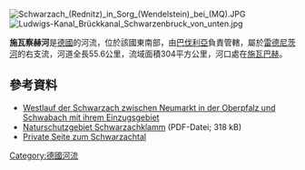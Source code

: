 {{No footnotes|time=2020-12-06T04:30:21+00:00}}
[[Image:Schwarzach_(Rednitz)_in_Sorg_(Wendelstein)_bei_(MQ).JPG|right]]
[[Image:Ludwigs-Kanal_Brückkanal_Schwarzenbruck_von_unten.jpg|right]]

{{Coord|49|19|53|N|11|4|11|E|display=title}}

'''施瓦察赫河'''是[[德國|德國]]的河流，位於該國東南部，由[[巴伐利亞|巴伐利亞]]負責管轄，屬於[[雷德尼茨河|雷德尼茨河]]的右支流，河道全長55.6公里，流域面積304平方公里，河口處在[[施瓦巴赫|施瓦巴赫]]。


==參考資料==
* [http://geoportal.bayern.de/bayernatlas/?zoom=7&bgLayer=tk&Y=4444352.23&X=5467061.50&lang=de&topic=bvv&catalogNodes=122 Westlauf der Schwarzach zwischen Neumarkt in der Oberpfalz und Schwabach mit ihrem Einzugsgebiet] {{Wayback|url=http://geoportal.bayern.de/bayernatlas/?zoom=7&bgLayer=tk&Y=4444352.23&X=5467061.50&lang=de&topic=bvv&catalogNodes=122 |date=20180714193242 }}
* [http://www.regierung.mittelfranken.bayern.de/aufg_abt/abt8/SG51_Flyer_FFH6633_Schwarzdurchbruch_Rhaetschluchten.pdf Naturschutzgebiet Schwarzachklamm] {{Wayback|url=http://www.regierung.mittelfranken.bayern.de/aufg_abt/abt8/SG51_Flyer_FFH6633_Schwarzdurchbruch_Rhaetschluchten.pdf |date=20160325134625 }} (PDF-Datei; 318 kB)
* [http://www.hansgruener.de/docs_d/kanal/schwarzachtal.htm Private Seite zum Schwarzachtal] {{Wayback|url=http://www.hansgruener.de/docs_d/kanal/schwarzachtal.htm |date=20170915045411 }}

{{Germany-geo-stub}}
[[Category:德國河流|Category:德國河流]]
